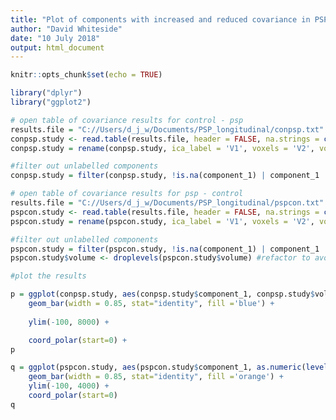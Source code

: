 ---
title: "Plot of components with increased and reduced covariance in PSP"
author: "David Whiteside"
date: "10 July 2018"
output: html_document
---

```{r setup, include=FALSE}
knitr::opts_chunk$set(echo = TRUE)

library("dplyr")
library("ggplot2")

# open table of covariance results for control - psp
results.file = "C://Users/d_j_w/Documents/PSP_longitudinal/conpsp.txt"
conpsp.study <- read.table(results.file, header = FALSE, na.strings = c("", "NA"), fill=TRUE)
conpsp.study = rename(conpsp.study, ica_label = 'V1', voxels = 'V2', volume = 'V3', component_1 = 'V4', component_2 = 'V5')

#filter out unlabelled components
conpsp.study = filter(conpsp.study, !is.na(component_1) | component_1 != "")

# open table of covariance results for psp - control
results.file = "C://Users/d_j_w/Documents/PSP_longitudinal/pspcon.txt"
pspcon.study <- read.table(results.file, header = FALSE, na.strings = c("", "NA"), fill=TRUE)
pspcon.study = rename(pspcon.study, ica_label = 'V1', voxels = 'V2', volume = 'V3', component_1 = 'V4', component_2 = 'V5')

#filter out unlabelled components
pspcon.study = filter(pspcon.study, !is.na(component_1) | component_1 != "")
pspcon.study$volume <- droplevels(pspcon.study$volume) #refactor to avoid erros

```

```{r results, echo=FALSE}

#plot the results

p = ggplot(conpsp.study, aes(conpsp.study$component_1, conpsp.study$volume,fill = 'reduced covariance')) + 
    geom_bar(width = 0.85, stat="identity", fill ='blue') +
  
    ylim(-100, 8000) +

    coord_polar(start=0) +
p

q = ggplot(pspcon.study, aes(pspcon.study$component_1, as.numeric(levels(pspcon.study$volume))[pspcon.study$volume],fill = 'increased covariance')) + 
    geom_bar(width = 0.85, stat="identity", fill ='orange') +
    ylim(-100, 4000) +
    coord_polar(start=0)
q

```
